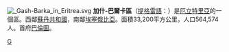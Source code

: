 [[File:_Gash-Barka_in_Eritrea.svg|right]]
'''加什-巴爾卡區'''（[[提格雷語|提格雷語]]：{{lang|tig|ጋሽ-ባርካ}}）是[[厄立特里亞|厄立特里亞]]的一個區。西鄰[[蘇丹共和國|蘇丹共和國]]，南鄰[[埃塞俄比亞|埃塞俄比亞]]。面積33,200平方公里，人口564,574人。首府[[巴倫圖|巴倫圖]]。

{{厄利垂亞行政區劃}}

[[Category:厄立特里亞行政區劃|G]]